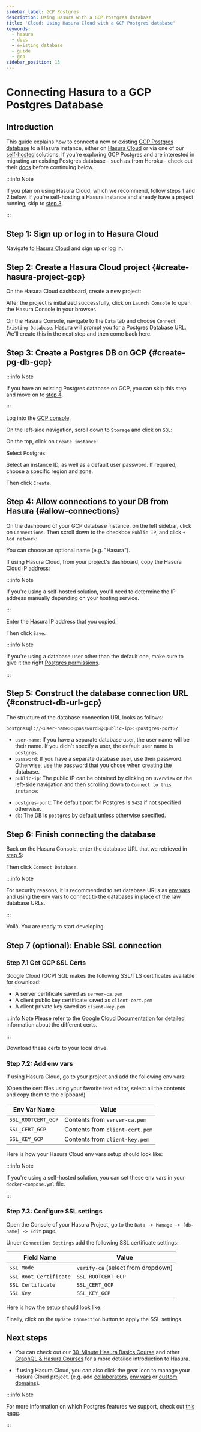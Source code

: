 ```yaml
---
sidebar_label: GCP Postgres
description: Using Hasura with a GCP Postgres database
title: 'Cloud: Using Hasura Cloud with a GCP Postgres database'
keywords:
  - hasura
  - docs
  - existing database
  - guide
  - gcp
sidebar_position: 13
---
```



# Connecting Hasura to a GCP Postgres Database

## Introduction

This guide explains how to connect a new or existing [GCP Postgres database](https://cloud.google.com/sql) to a Hasura
instance, either on [Hasura Cloud](https://cloud.hasura.io?skip_onboarding=true) or via one of our
[self-hosted](/deployment/deployment-guides/index.mdx) solutions. If you're exploring GCP Postgres and are interested in
migrating an existing Postgres database - such as from Heroku - check out their
[docs](https://cloud.google.com/database-migration/docs/postgres) before continuing below.

:::info Note

If you plan on using Hasura Cloud, which we recommend, follow steps 1 and 2 below. If you're self-hosting a Hasura
instance and already have a project running, skip to [step 3](#create-pg-db-gcp).

:::

## Step 1: Sign up or log in to Hasura Cloud

Navigate to [Hasura Cloud](https://cloud.hasura.io/signup/?pg=docs&plcmt=body&cta=navigate-to-hasura-cloud&tech=default)
and sign up or log in.

## Step 2: Create a Hasura Cloud project {#create-hasura-project-gcp}

On the Hasura Cloud dashboard, create a new project:

<Thumbnail src="/img/cloud-dbs/create-hasura-cloud-project.png" alt="Create Hasura Cloud project" width="1000px" />

After the project is initialized successfully, click on `Launch Console` to open the Hasura Console in your browser.

On the Hasura Console, navigate to the `Data` tab and choose `Connect Existing Database`. Hasura will prompt you for a
Postgres Database URL. We'll create this in the next step and then come back here.

<Thumbnail src="/img/cloud-dbs/existing-db-setup.png" alt="Hasura Cloud database setup" width="700px" />

## Step 3: Create a Postgres DB on GCP {#create-pg-db-gcp}

:::info Note

If you have an existing Postgres database on GCP, you can skip this step and move on to [step 4](#allow-connections).

:::

Log into the [GCP console](https://console.cloud.google.com/).

On the left-side navigation, scroll down to `Storage` and click on `SQL`:

<Thumbnail src="/img/cloud-dbs/gcp/navigate-to-sql.png" alt="Navigate to SQL in GCP" width="250px" />

On the top, click on `Create instance`:

<Thumbnail src="/img/cloud-dbs/gcp/create-instance.png" alt="Create database instance in GCP" width="1000px" />

Select Postgres:

<Thumbnail src="/img/cloud-dbs/gcp/select-postgres.png" alt="Select Postgres database instance in GCP" width="1000px" />

Select an instance ID, as well as a default user password. If required, choose a specific region and zone.

<Thumbnail src="/img/cloud-dbs/gcp/configure-instance.png" alt="Configure database instance in GCP" width="500px" />

Then click `Create`.

## Step 4: Allow connections to your DB from Hasura {#allow-connections}

On the dashboard of your GCP database instance, on the left sidebar, click on `Connections`. Then scroll down to the
checkbox `Public IP`, and click `+ Add network`:

<Thumbnail src="/img/cloud-dbs/gcp/connections.png" alt="Navigate to connections in GCP" width="600px" />

You can choose an optional name (e.g. "Hasura").

If using Hasura Cloud, from your project's dashboard, copy the Hasura Cloud IP address:

<Thumbnail src="/img/projects/hasura-cloud-ip.png" alt="Hasura Cloud IP field" width="1000px" />

:::info Note

If you're using a self-hosted solution, you'll need to determine the IP address manually depending on your hosting
service.

:::

Enter the Hasura IP address that you copied:

<Thumbnail src="/img/cloud-dbs/gcp/add-network.png" alt="Add a new network in GCP" width="600px" />

Then click `Save`.

:::info Note

If you're using a database user other than the default one, make sure to give it the right
[Postgres permissions](/deployment/postgres-requirements.mdx#managed-pg-permissions).

:::

## Step 5: Construct the database connection URL {#construct-db-url-gcp}

The structure of the database connection URL looks as follows:

```bash
postgresql://<user-name>:<password>@<public-ip>:<postgres-port>/
```

- `user-name`: If you have a separate database user, the user name will be their name. If you didn't specify a user, the
  default user name is `postgres`.
- `password`: If you have a separate database user, use their password. Otherwise, use the password that you chose when
  creating the database.
- `public-ip`: The public IP can be obtained by clicking on `Overview` on the left-side navigation and then scrolling
  down to `Connect to this instance`:

<Thumbnail src="/img/cloud-dbs/gcp/public-ip.png" alt="Find the public IP for a GCP Postgres database" width="700px" />

- `postgres-port`: The default port for Postgres is `5432` if not specified otherwise.
- `db`: The DB is `postgres` by default unless otherwise specified.

## Step 6: Finish connecting the database

Back on the Hasura Console, enter the database URL that we retrieved in [step 5](#construct-db-url-gcp):

<Thumbnail src="/img/cloud-dbs/gcp/GCP-complete.png" alt="Database setup" width="600px" />

Then click `Connect Database`.

:::info Note

For security reasons, it is recommended to set database URLs as [env vars](/hasura-cloud/projects/env-vars.mdx) and
using the env vars to connect to the databases in place of the raw database URLs.

:::

Voilà. You are ready to start developing.

<Thumbnail src="/img/cloud-dbs/hasura-console.png" alt="Hasura Console" width="1100px" />

## Step 7 (optional): Enable SSL connection

### Step 7.1 Get GCP SSL Certs

Google Cloud (GCP) SQL makes the following SSL/TLS certificates available for download:

- A server certificate saved as `server-ca.pem`
- A client public key certificate saved as `client-cert.pem`
- A client private key saved as `client-key.pem`

:::info Note Please refer to the
[Google Cloud Documentation](https://cloud.google.com/sql/docs/postgres/configure-ssl-instance?&_ga=2.87107544.-1769733723.1651179247#server-certs)
for detailed information about the different certs.

:::

Download these certs to your local drive.

### Step 7.2: Add env vars

If using Hasura Cloud, go to your project and add the following env vars:

(Open the cert files using your favorite text editor, select all the contents and copy them to the clipboard)

| Env Var Name       | Value                           |
| ------------------ | ------------------------------- |
| `SSL_ROOTCERT_GCP` | Contents from `server-ca.pem`   |
| `SSL_CERT_GCP`     | Contents from `client-cert.pem` |
| `SSL_KEY_GCP`      | Contents from `client-key.pem`  |

Here is how your Hasura Cloud env vars setup should look like:

<Thumbnail src="/img/cloud-dbs/gcp/cloud-gcp-env-vars.png" alt="Hasura Cloud Env Vars" width="1000px" />

:::info Note

If you're using a self-hosted solution, you can set these env vars in your `docker-compose.yml` file.

:::

### Step 7.3: Configure SSL settings

Open the Console of your Hasura Project, go to the `Data -> Manage -> [db-name] -> Edit` page.

Under `Connection Settings` add the following SSL certificate settings:

| Field Name             | Value                              |
| ---------------------- | ---------------------------------- |
| `SSL Mode`             | `verify-ca` (select from dropdown) |
| `SSL Root Certificate` | `SSL_ROOTCERT_GCP`                 |
| `SSL Certificate`      | `SSL_CERT_GCP`                     |
| `SSL Key`              | `SSL_KEY_GCP`                      |

Here is how the setup should look like:

<Thumbnail src="/img/cloud-dbs/gcp/ssl-config-setup.png" alt="Hasura Console SSL Config Setup" width="1000px" />

Finally, click on the `Update Connection` button to apply the SSL settings.

<Thumbnail src="/img/cloud-dbs/gcp/update-connection-button.png" alt="Update Connection Button" width="1000px" />

## Next steps

- You can check out our [30-Minute Hasura Basics Course](https://hasura.io/learn/graphql/hasura/introduction/) and other
  [GraphQL & Hasura Courses](https://hasura.io/learn/) for a more detailed introduction to Hasura.

- If using Hasura Cloud, you can also click the gear icon to manage your Hasura Cloud project. (e.g. add
  [collaborators](/hasura-cloud/projects/collaborators.mdx), [env vars](/hasura-cloud/projects/env-vars.mdx) or
  [custom domains](/hasura-cloud/projects/domains.mdx)).

<Thumbnail src="/img/getting-started/project-manage.png" alt="Project actions" width="860px" />

:::info Note

For more information on which Postgres features we support, check out [this page](/databases/feature-support.mdx).

:::
